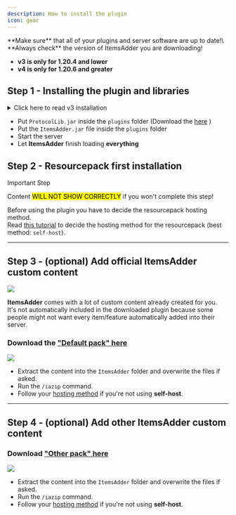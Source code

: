 ```yaml
---
description: How to install the plugin
icon: gear
---
```


<Warning>
**Make sure** that all of your plugins and server software are up to date!\
**Always check** the version of ItemsAdder you are downloading!

- **v3 is only for 1.20.4 and lower**
- **v4 is only for 1.20.6 and greater**
</Warning>


## Step 1 - Installing the plugin and libraries

<details>

<summary>Click here to read v3 installation</summary>

* Stop the server.

- Put **ProtocolLib** JAR inside the `plugins` folder
  * Download 1.21.4 and older versions [here](https://ci.dmulloy2.net/job/ProtocolLib/)

* Put [**LoneLibs**](https://www.spigotmc.org/resources/lonelibs.75974/) JAR inside the `plugins` folder (not required on 4.0.9 and greater)

- Put the **ItemsAdder** JAR file inside your plugins folder

* Start the server

- Let **ItemsAdder** finish loading **everything**

</details>

* Put `ProtocolLib.jar` inside the `plugins` folder (Download the [here](https://ci.dmulloy2.net/job/ProtocolLib/lastBuild/artifact/build/libs/ProtocolLib.jar) )
* Put the `ItemsAdder.jar` file inside the `plugins` folder
* Start the server
* Let **ItemsAdder** finish loading **everything**

## Step 2 - Resourcepack first installation


<Warning>
Important Step

Content <mark>WILL NOT SHOW CORRECTLY</mark> if you won't complete this step!
</Warning>


Before using the plugin you have to decide the resourcepack hosting method.\
Read [this tutorial](resourcepack-hosting/) to decide the hosting method for the resourcepack (best method: `self-host`).

***

## Step 3 - (optional) Add official ItemsAdder custom content

![](../.gitbook/assets/items_showcase_gif.apng)

**ItemsAdder** comes with a lot of custom content already created for you.\
It's not automatically included in the downloaded plugin because some people might not want every item/feature automatically added into their server.

### Download the ["Default pack" here](https://github.com/ItemsAdder/DefaultPack/releases/latest)

<div align="left"><img src="/assets/images/image (63).png" /></div>

* Extract the content into the `ItemsAdder` folder and overwrite the files if asked.
* Run the `/iazip` command.
* Follow your [hosting method](resourcepack-hosting/) if you're not using **self-host**.

***

## Step 4 - (optional) Add other ItemsAdder custom content

### Download ["Other pack" here](https://github.com/ItemsAdder/OtherPacks/releases/latest)

<div align="left"><img src="/assets/images/image (94).png" /></div>

* Extract the content into the `ItemsAdder` folder and overwrite the files if asked.
* Run the `/iazip` command.
* Follow your [hosting method](resourcepack-hosting/) if you're not using **self-host**.
